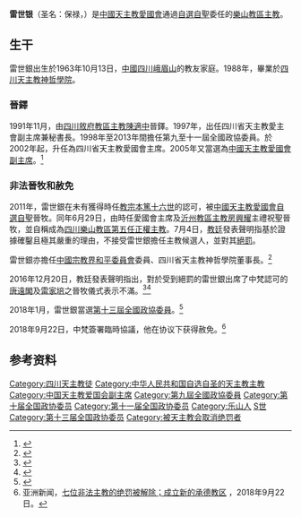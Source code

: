 {{Infobox Christian leader
| type             = priest
| honorific-prefix = 
| name             = 雷世银
| honorific-suffix = 
| title            = 
| image            = 
| caption          = 
| province         = 
| diocese          = 
| see              = [[天主教樂山教區|樂山教區]]
| appointed        = 
| term_start       = 
| term_end         =  
| predecessor      = 
| successor        = 
| other_post       = {{unbulleted list|[[中國人民政治協商會議第十三屆全國委員會委員名單|全國政協委員]]|[[中國天主教愛國會|中國天主教愛國會副主席]]}}
| ordination       = 1991年11月
| ordained_by      = [[陳適中|陳適中]]主教
| consecration     = 2011年6月29日
| consecrated_by   = 
| cardinal         = 
| created_cardinal_by = 
| rank             =  
| birth_name       =  
| birth_date       = {{birth date and age|1963|10|13|df=yes}}
| birth_place      = [[中國|中國]][[四川省|四川省]][[峨眉山|峨眉山]]
| death_date       = 
| death_place      =
| buried           = 
| nationality      = [[華人|中國]]
| religion         = [[天主教|天主教]]
| residence        = 
| previous_post    = 
| alma_mater       = 
| motto            = 
| signature        = 
| coat_of_arms     = Coat of arms of Paul Lei Shi Yin.svg
}}
'''雷世银'''（圣名：保禄，{{bd|1963年|10月13日||catIdx=雷世银}}）是[[中國天主教愛國會|中國天主教愛國會]]通過[[中國自選自聖主教列表|自選自聖]]委任的[[天主教樂山教區|樂山教區主教]]。

==生干==
雷世銀出生於1963年10月13日，[[中國|中國]][[四川|四川]][[峨眉山|峨眉山]]的教友家庭。1988年，畢業於[[四川天主教神哲學院|四川天主教神哲學院]]。

===晉鐸===
1991年11月，由[[天主教敘府教區|四川敘府教區主教]][[陳適中|陳適中]]晉鐸。1997年，出任四川省天主教愛主會副主席兼秘書長。1998年至2013年間擔任第九至十一屆全國政協委員。於2002年起，升任為四川省天主教愛國會主席。2005年又當選為[[中國天主教愛國會|中國天主教愛國會副主席]]。<ref>{{cite web|url=http://www.leshan.gov.cn/site/sitezongjiaoju/NewsView.asp?ID=109222|title=天主教樂山教區雷世銀主教祝聖慶典隆重舉行|publisher=2011-07-11}}{{Dead link|date=2019年12月 |bot=InternetArchiveBot |fix-attempted=yes }}</ref>

===非法晉牧和赦免===
2011年，雷世銀在未有獲得時任[[教宗|教宗]][[本篤十六世|本篤十六世]]的認可，被[[中國天主教愛國會|中國天主教愛國會]][[中國自選自聖主教列表|自選自聖]]晉牧。同年6月29日，由時任愛國會主席及[[天主教沂州教區|沂州教區主教]][[房興耀|房興耀]]主禮祝聖晉牧，並自稱成為[[天主教樂山教區|四川樂山教區第五任正權主教]]。7月4日，[[教廷|教廷]]發表聲明指基於證據確鑿且極其嚴重的理由，不接受雷世銀擔任主教候選人，並對其[[絕罰|絕罰]]。

雷世銀亦擔任[[中國宗教界和平委員會|中國宗教界和平委員會]]委員、四川省天主教神哲學院董事長。<ref>{{cite web|url=http://www.catholicchurchinchina.org/index.php/yhyt/ryzc/417-jianli-leishiyin|title=雷世銀個人簡歷|publisher=中國天主教|date=2011-07-05}}{{dead link|date=2018年5月 |bot=InternetArchiveBot |fix-attempted=yes }}</ref>

2016年12月20日，教廷發表聲明指出，對於受到絕罰的雷世銀出席了中梵認可的[[唐遠閣|唐遠閣]]及[[雷家培|雷家培]]之晉牧儀式表示不滿。<ref>{{Cite web |url=http://hk.on.cc/cn/bkn/cnt/news/20161221/mobile/bkncn-20161221023137549-1221_05011_001.html |title=絕罰華主教參與祝聖 教廷：痛心儀式被破壞 |access-date=2016-12-23 |archive-date=2016-12-23 |archive-url=https://web.archive.org/web/20161223132624/http://hk.on.cc/cn/bkn/cnt/news/20161221/mobile/bkncn-20161221023137549-1221_05011_001.html |dead-url=no }}</ref><ref>{{Cite web |url=http://news.ltn.com.tw/news/world/breakingnews/1924381 |title=聖祝儀式 教廷要求中國給個交代 |access-date=2016-12-23 |archive-date=2016-12-23 |archive-url=https://web.archive.org/web/20161223132101/http://news.ltn.com.tw/news/world/breakingnews/1924381 |dead-url=no }}</ref>

2018年1月，雷世銀當選[[中國人民政治協商會議第十三屆全國委員會委員名單|第十三屆全國政協委員]]。<ref>{{Cite web|url=http://sports.163.com/18/0126/06/D92BRKK400051C89.html|title=中國人民政治協商會議第十三屆全國委員會委員名單|accessdate=2018-01-26|last=|work=網易|archive-url=https://web.archive.org/web/20180127143232/http://sports.163.com/18/0126/06/D92BRKK400051C89.html|archive-date=2018-01-27|dead-url=yes}}</ref>

2018年9月22日，中梵簽署臨時協議，他在协议下获得赦免。<ref>亚洲新闻，[http://www.asianews.it/news-zh/七位非法主教的绝罚被解除；成立新的承德教区-45012.html 七位非法主教的绝罚被解除；成立新的承德教区] {{Wayback|url=http://www.asianews.it/news-zh/%E4%B8%83%E4%BD%8D%E9%9D%9E%E6%B3%95%E4%B8%BB%E6%95%99%E7%9A%84%E7%BB%9D%E7%BD%9A%E8%A2%AB%E8%A7%A3%E9%99%A4%EF%BC%9B%E6%88%90%E7%AB%8B%E6%96%B0%E7%9A%84%E6%89%BF%E5%BE%B7%E6%95%99%E5%8C%BA-45012.html |date=20190513044949 }}，2018年9月22日。</ref>
== 参考资料 ==
{{reflist}}

{{DEFAULTSORT:Lei雷}}
[[Category:四川天主教徒|Category:四川天主教徒]]
[[Category:中华人民共和国自选自圣的天主教主教|Category:中华人民共和国自选自圣的天主教主教]]
[[Category:中国天主教爱国会副主席|Category:中国天主教爱国会副主席]]
[[Category:第九屆全國政協委員|Category:第九屆全國政協委員]]
[[Category:第十届全国政协委员|Category:第十届全国政协委员]]
[[Category:第十一届全国政协委员|Category:第十一届全国政协委员]]
[[Category:乐山人|Category:乐山人]]
[[Category:雷姓|S世]]
[[Category:第十三届全国政协委员|Category:第十三届全国政协委员]]
[[Category:被天主教会取消绝罚者|Category:被天主教会取消绝罚者]]